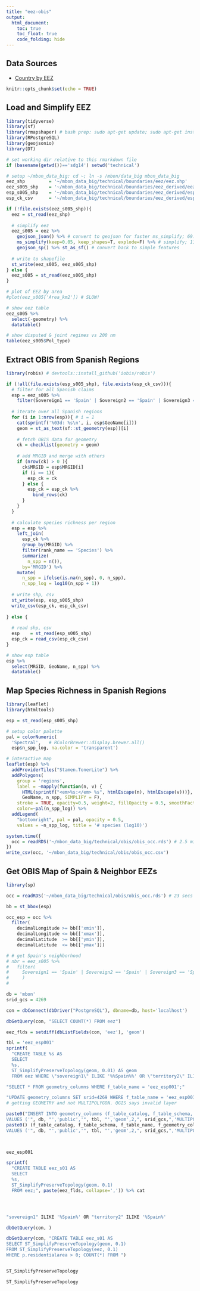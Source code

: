 ```yaml
---
title: "eez-obis"
output:
  html_document:
    toc: true
    toc_float: true
    code_folding: hide
---
```


## Data Sources

- [Country by EEZ](http://www.marineregions.org/maps.php?album=3264&pic=64931)


```r
knitr::opts_chunk$set(echo = TRUE)
```

## Load and Simplify EEZ

```r
library(tidyverse)
library(sf)
library(rmapshaper) # bash prep: sudo apt-get update; sudo apt-get install libv8-dev
library(RPostgreSQL)
library(geojsonio)
library(DT)

# set working dir relative to this rmarkdown file
if (basename(getwd())=='sdg14') setwd('technical')

# setup ~/mbon_data_big: cd ~; ln -s /mbon/data_big mbon_data_big
eez_shp         = '~/mbon_data_big/technical/boundaries/eez/eez.shp'
eez_s005_shp    = '~/mbon_data_big/technical/boundaries/eez_derived/eez_s005.shp'
esp_s005_shp    = '~/mbon_data_big/technical/boundaries/eez_derived/esp_s005.shp'
esp_ck_csv      = '~/mbon_data_big/technical/boundaries/eez_derived/esp_ck.csv'

if (!file.exists(eez_s005_shp)){
  eez = st_read(eez_shp)
  
  # simplify eez
  eez_s005 = eez %>%
    geojson_json() %>% # convert to geojson for faster ms_simplify; 69.6 sec
    ms_simplify(keep=0.05, keep_shapes=T, explode=F) %>% # simplify; 11.9 minutes
    geojson_sp() %>% st_as_sf() # convert back to simple features
  
  # write to shapefile
  st_write(eez_s005, eez_s005_shp)
} else {
  eez_s005 = st_read(eez_s005_shp)
}

# plot of EEZ by area
#plot(eez_s005['Area_km2']) # SLOW!

# show eez table
eez_s005 %>%
  select(-geometry) %>%
  datatable()

# show disputed & joint regimes vs 200 nm
table(eez_s005$Pol_type)
```

## Extract OBIS from Spanish Regions

```r
library(robis) # devtools::install_github('iobis/robis')

if (!all(file.exists(esp_s005_shp), file.exists(esp_ck_csv))){
  # filter for all Spanish claims
  esp = eez_s005 %>%
    filter(Sovereign1 == 'Spain' | Sovereign2 == 'Spain' | Sovereign3 == 'Spain')
  
  # iterate over all Spanish regions
  for (i in 1:nrow(esp)){ # i = 1
    cat(sprintf('%03d: %s\n', i, esp$GeoName[i]))
    geom = st_as_text(sf::st_geometry(esp))[i]
    
    # fetch OBIS data for geometry
    ck = checklist(geometry = geom)
    
    # add MRGID and merge with others
    if (nrow(ck) > 0 ){
      ck$MRGID = esp$MRGID[i]
      if (i == 1){
        esp_ck = ck
      } else {
        esp_ck = esp_ck %>%
          bind_rows(ck)
      }
    }
  }
  
  # calculate species richness per region
  esp = esp %>%
    left_join(
      esp_ck %>%
      group_by(MRGID) %>%
      filter(rank_name == 'Species') %>%
      summarize(
        n_spp = n()),
      by='MRGID') %>%
    mutate(
      n_spp = ifelse(is.na(n_spp), 0, n_spp),
      n_spp_log = log10(n_spp + 1))
  
  # write shp, csv
  st_write(esp, esp_s005_shp)
  write_csv(esp_ck, esp_ck_csv)
  
} else {
  
  # read shp, csv
  esp    = st_read(esp_s005_shp)
  esp_ck = read_csv(esp_ck_csv)
}

# show esp table
esp %>%
  select(MRGID, GeoName, n_spp) %>%
  datatable()
```

## Map Species Richness in Spanish Regions

```r
library(leaflet)
library(htmltools)

esp = st_read(esp_s005_shp)

# setup color palette
pal = colorNumeric(
  'Spectral',   # RColorBrewer::display.brewer.all()
  esp$n_spp_log, na.color = 'transparent')

# interactive map
leaflet(esp) %>% 
  addProviderTiles("Stamen.TonerLite") %>%
  addPolygons(
    group = 'regions',
    label = ~mapply(function(n, v) {
      HTML(sprintf("<em>%s:</em> %s", htmlEscape(n), htmlEscape(v)))},
      GeoName, n_spp, SIMPLIFY = F),
    stroke = TRUE, opacity=0.5, weight=2, fillOpacity = 0.5, smoothFactor = 0.5,
    color=~pal(n_spp_log)) %>%
  addLegend(
    "bottomright", pal = pal, opacity = 0.5,
    values = ~n_spp_log, title = '# species (log10)')
```

```r
system.time({
  occ = readRDS('~/mbon_data_big/technical/obis/obis_occ.rds') # 2.5 min
})
write_csv(occ, '~/mbon_data_big/technical/obis/obis_occ.csv')
```


## Get OBIS Map of Spain & Neighbor EEZs

```r
library(sp)

occ = readRDS('~/mbon_data_big/technical/obis/obis_occ.rds') # 23 secs

bb = st_bbox(esp)

occ_esp = occ %>%
  filter(
    decimalLongitude >= bb[['xmin']],
    decimalLongitude <= bb[['xmax']],
    decimalLatitude  >= bb[['ymin']],
    decimalLatitude  <= bb[['ymax']])

# # get Spain's neighborhood
# nbr = eez_s005 %>%
#   filter(
#     Sovereign1 == 'Spain' | Sovereign2 == 'Spain' | Sovereign3 == 'Spain' |
#     )
# 
```

```r

db = 'mbon'
srid_gcs = 4269

con = dbConnect(dbDriver("PostgreSQL"), dbname=db, host='localhost')

dbGetQuery(con, "SELECT COUNT(*) FROM eez")

eez_flds = setdiff(dbListFields(con, 'eez'), 'geom')

tbl = 'eez_esp001'
sprintf(
  "CREATE TABLE %s AS
  SELECT
  %s,
  ST_SimplifyPreserveTopology(geom, 0.01) AS geom
  FROM eez WHERE \"sovereign1\" ILIKE '%%Spain%%' OR \"territory2\" ILIKE '%%Spain%%';", tbl, paste(eez_flds, collapse=',')) %>% cat

"SELECT * FROM geometry_columns WHERE f_table_name = 'eez_esp001';"

"UPDATE geometry_columns SET srid=4269 WHERE f_table_name = 'eez_esp001';"
# getting GEOMETRY and not MULTIPOLYGON. QGIS says invalid layer

paste0("INSERT INTO geometry_columns (f_table_catalog, f_table_schema, f_table_name, f_geometry_column, coord_dimension, srid, \"type\")
VALUES ('", db, "','public','", tbl, "','geom',2,", srid_gcs,",'MULTIPOLYGON');") %>% cat
paste0() (f_table_catalog, f_table_schema, f_table_name, f_geometry_column, coord_dimension, srid, \"type\")
VALUES ('", db, "','public','", tbl, "','geom',2,", srid_gcs,",'MULTIPOLYGON');") %>% cat


  
eez_esp001

sprintf(
  "CREATE TABLE eez_s01 AS
  SELECT
  %s,
  ST_SimplifyPreserveTopology(geom, 0.1) 
  FROM eez;", paste(eez_flds, collapse=',')) %>% cat




"sovereign1" ILIKE '%Spain%' OR "territory2" ILIKE '%Spain%'

dbGetQuery(con, )

dbGetQuery(con, "CREATE TABLE eez_s01 AS
SELECT ST_SimplifyPreserveTopology(geom, 0.1)
FROM ST_SimplifyPreserveTopology(eez, 0.1)
WHERE p.residentialarea > 0; COUNT(*) FROM ")


ST_SimplifyPreserveTopology

ST_SimplifyPreserveTopology
```

